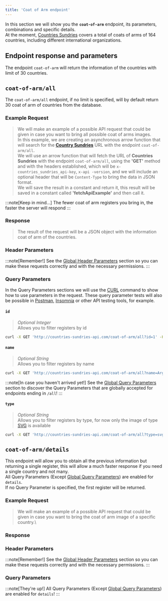 ```yaml
---
title: 'Coat of Arm endpoint'
---
```




In this section we will show you the **`coat-of-arm`** endpoint, its parameters, combinations and specific details.\
At the moment, [Countries Sundries](http://countries-sundries-api.com/) covers a total of coats of arms of 164 countries, including different international organizations.


## Endpoint response and parameters

The endpoint `coat-of-arm` will return the information of the countries with limit of 30 countries.


## `coat-of-arm/all`
The `coat-of-arm/all` endpoint, if no limit is specified, will by default return 30 coat of arm of countries from the database.

### Example Request

>We will make an example of a possible API request that could be given in case you want to bring all possible coat of arms images.\
In this example, we are creating an asynchronous arrow function that will search for the [**Country Sundries**](http://countries-sundries-api.com/) URL with the endpoint `coat-of-arm/all`.\
We will use an arrow function that will fetch the URL of **Countries Sundries** with the endpoint `coat-of-arm/all`, using the **'GET'** method and with the headers established, which will be `x-countries_sundries_api-key`, `x-api -version`, and we will include an optional header that will be `Content-Type` to bring the data in JSON format.\
We will save the result in a constant and return it, this result will be saved in a constant called **'fetchApiExample'** and then call it.

:::note[Keep in mind...]
  The fewer coat of arm registers you bring in, the faster the server will respond 
:::

<CodeExampleCoatOfArmAll />

### Response
>The result of the request will be a JSON object with the information coat of arm of the countries.

<CodeResponseCoatOfArmAll />

### Header Parameters
:::note[Remember!]
See the [Global Header Parameters](/docs/api-reference/global-header-parameters) section so you can make these requests correctly and with the necessary permissions.
:::

### Query Parameters
In the Query Parameters sections we will use the [CURL](https://curl.se/) command to show how to use parameters in the request. These query parameter tests will also be possible in [Postman](https://www.postman.com/), [Insomnia](https://insomnia.rest/) or other API testing tools, for example.

#### `id`
> _Optional Integer_\
Allows you to filter registers by id
```bash
curl -X GET 'http://countries-sundries-api.com/coat-of-arm/all?id=1' -H 'x-countries_sundries_api-key: YOUR_API_KEY' -H 'x-api-version: 1' -H 'Content-Type: application/json'
```

#### `name`
> _Optional String_\
Allows you to filter registers by name
```bash
curl -X GET 'http://countries-sundries-api.com/coat-of-arm/all?name=Argentina' -H 'x-countries_sundries_api-key: YOUR_API_KEY' -H 'x-api-version: 1' -H 'Content-Type: application/json'
```

:::note[In case you haven't arrived yet!]
See the [Global Query Parameters](/docs/api-reference/global-query-parameters) section to discover the Query Parameters that are globally accepted for endpoints ending in `/all`!
:::

#### `type`
>_Optional String_\
Allows you to filter registers by type, for now only the image of type [SVG](https://developer.mozilla.org/en-US/docs/Web/SVG) is available
```bash
curl -X GET 'http://countries-sundries-api.com/coat-of-arm/all?type=svg' -H 'x-countries_sundries_api-key: YOUR_API_KEY' -H 'x-api-version: 1' -H 'Content-Type: application/json'
```

## `coat-of-arm/details`
This endpoint will allow you to obtain all the previous information but returning a single register, this will allow a much faster response if you need a single country and not many.\
All Query Parameters (Except [Global Query Parameters](/docs/api-reference/global-query-parameters)) are enabled for `details`.\
If no Query Parameter is specified, the first register will be returned.

### Example Request
>We will make an example of a possible API request that could be given in case you want to bring the coat of arm image of a specific country.\

<CodeExampleCoatOfArmDetails />

### Response

<CodeResponseCoatOfArmDetails />

### Header Parameters
:::note[Remember!]
See the [Global Header Parameters](/docs/api-reference/global-header-parameters) section so you can make these requests correctly and with the necessary permissions.
:::

### Query Parameters
:::note[They're up!]
All Query Parameters (Except [Global Query Parameters](/docs/api-reference/global-query-parameters)) are enabled for `details`!
:::